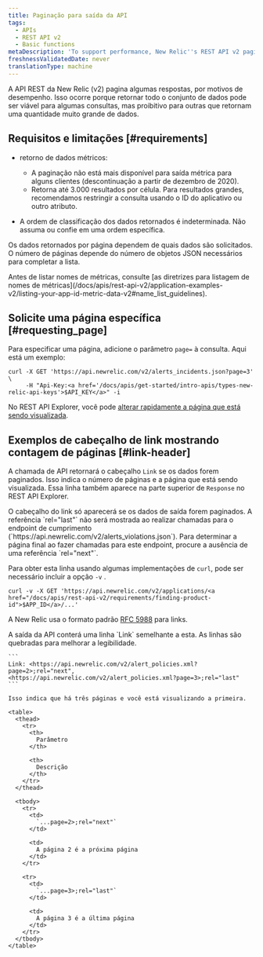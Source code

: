 ```yaml
---
title: Paginação para saída da API
tags:
  - APIs
  - REST API v2
  - Basic functions
metaDescription: 'To support performance, New Relic''s REST API v2 paginates responses using the standard format for links from RFC 5988.'
freshnessValidatedDate: never
translationType: machine
---
```


A API REST da New Relic (v2) pagina algumas respostas, por motivos de desempenho. Isso ocorre porque retornar todo o conjunto de dados pode ser viável para algumas consultas, mas proibitivo para outras que retornam uma quantidade muito grande de dados.

## Requisitos e limitações [#requirements]

* retorno de dados métricos:

  * A paginação não está mais disponível para saída métrica para alguns clientes (descontinuação a partir de dezembro de 2020).
  * Retorna até 3.000 resultados por célula. Para resultados grandes, recomendamos restringir a consulta usando o ID do aplicativo ou outro atributo.

* A ordem de classificação dos dados retornados é indeterminada. Não assuma ou confie em uma ordem específica.

Os dados retornados por página dependem de quais dados são solicitados. O número de páginas depende do número de objetos JSON necessários para completar a lista.

<Callout variant="important">
  Antes de listar nomes de métricas, consulte [as diretrizes para listagem de nomes de métricas](/docs/apis/rest-api-v2/application-examples-v2/listing-your-app-id-metric-data-v2#name_list_guidelines).
</Callout>

## Solicite uma página específica [#requesting_page]

Para especificar uma página, adicione o parâmetro `page=` à consulta. Aqui está um exemplo:

```
curl -X GET 'https://api.newrelic.com/v2/alerts_incidents.json?page=3' \
     -H "Api-Key:<a href='/docs/apis/get-started/intro-apis/types-new-relic-api-keys'>$API_KEY</a>" -i
```

No REST API Explorer, você pode [alterar rapidamente a página que está sendo visualizada](/docs/apm/apis/api-explorer-v2/parts-api-explorer#data_page).

## Exemplos de cabeçalho de link mostrando contagem de páginas [#link-header]

A chamada de API retornará o cabeçalho `Link` se os dados forem paginados. Isso indica o número de páginas e a página que está sendo visualizada. Essa linha também aparece na parte superior de `Response` no REST API Explorer.

<Callout variant="important">
  O cabeçalho do link só aparecerá se os dados de saída forem paginados.
</Callout>

<Callout variant="tip">
  A referência `rel="last"` não será mostrada ao realizar chamadas para o endpoint de cumprimento (`https://api.newrelic.com/v2/alerts_violations.json`). Para determinar a página final ao fazer chamadas para este endpoint, procure a ausência de uma referência `rel="next"`.
</Callout>

Para obter esta linha usando algumas implementações de `curl`, pode ser necessário incluir a opção `-v` .

```
curl -v -X GET 'https://api.newrelic.com/v2/applications/<a href="/docs/apis/rest-api-v2/requirements/finding-product-id">$APP_ID</a>/...'
```

A New Relic usa o formato padrão [RFC 5988](http://www.rfc-editor.org/rfc/rfc5988.txt) para links.

<CollapserGroup>
  <Collapser
    id="3-pages"
    title="Exemplo: retornar 3 páginas"
  >
    A saída da API conterá uma linha `Link` semelhante a esta. As linhas são quebradas para melhorar a legibilidade.

    ```
    Link: <https://api.newrelic.com/v2/alert_policies.xml?page=2>;rel="next", 
    <https://api.newrelic.com/v2/alert_policies.xml?page=3>;rel="last"
    ```

    Isso indica que há três páginas e você está visualizando a primeira.

    <table>
      <thead>
        <tr>
          <th>
            Parâmetro
          </th>

          <th>
            Descrição
          </th>
        </tr>
      </thead>

      <tbody>
        <tr>
          <td>
            `...page=2>;rel="next"`
          </td>

          <td>
            A página 2 é a próxima página
          </td>
        </tr>

        <tr>
          <td>
            `...page=3>;rel="last"`
          </td>

          <td>
            A página 3 é a última página
          </td>
        </tr>
      </tbody>
    </table>
  </Collapser>
</CollapserGroup>